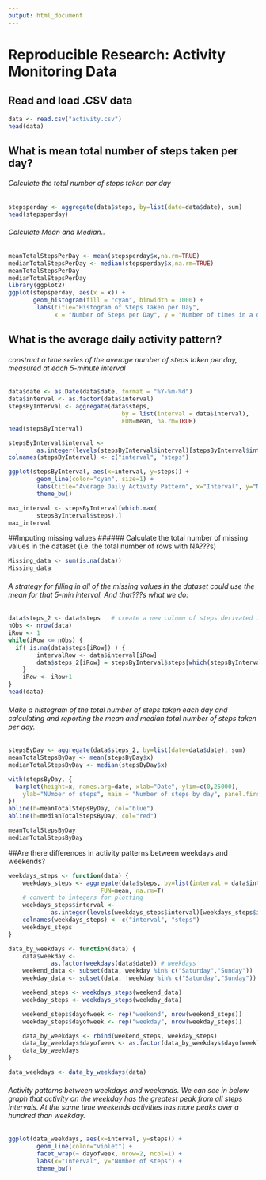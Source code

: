 ```yaml
---
output: html_document
---
```

# Reproducible Research: Activity Monitoring Data


## Read and load .CSV data
```r
data <- read.csv("activity.csv")
head(data)
```

## What is mean total number of steps taken per day?
###### Calculate the total number of steps taken per day
```r
stepsperday <- aggregate(data$steps, by=list(date=data$date), sum)
head(stepsperday)
```
###### Calculate Mean and Median..
```r
meanTotalStepsPerDay <- mean(stepsperday$x,na.rm=TRUE)
medianTotalStepsPerDay <- median(stepsperday$x,na.rm=TRUE)
meanTotalStepsPerDay
medianTotalStepsPerDay
library(ggplot2)
ggplot(stepsperday, aes(x = x)) + 
       geom_histogram(fill = "cyan", binwidth = 1000) + 
        labs(title="Histogram of Steps Taken per Day", 
             x = "Number of Steps per Day", y = "Number of times in a day(Count)") + theme_bw()

```

## What is the average daily activity pattern?
###### construct a time series of the average number of steps taken per day, measured at each 5-minute interval

```r

data$date <- as.Date(data$date, format = "%Y-%m-%d")
data$interval <- as.factor(data$interval)
stepsByInterval <- aggregate(data$steps, 
                                by = list(interval = data$interval),
                                FUN=mean, na.rm=TRUE)
head(stepsByInterval)

stepsByInterval$interval <- 
        as.integer(levels(stepsByInterval$interval)[stepsByInterval$interval])
colnames(stepsByInterval) <- c("interval", "steps")

ggplot(stepsByInterval, aes(x=interval, y=steps)) +   
        geom_line(color="cyan", size=1) +  
        labs(title="Average Daily Activity Pattern", x="Interval", y="Number of steps") +  
        theme_bw()

```
```r
max_interval <- stepsByInterval[which.max(  
        stepsByInterval$steps),]
max_interval
```
##Imputing missing values
###### Calculate the total number of missing values in the dataset (i.e. the total number of rows with NA???s)

```r
Missing_data <- sum(is.na(data))
Missing_data
```
###### A strategy for filling in all of the missing values in the dataset could use the mean for that 5-min interval. And that???s what we do:

```r
data$steps_2 <- data$steps   # create a new column of steps derivated from 1st one
nObs <- nrow(data)
iRow <- 1
while(iRow <= nObs) {
  if( is.na(data$steps[iRow]) ) {
        intervalRow <- data$interval[iRow]
        data$steps_2[iRow] = stepsByInterval$steps[which(stepsByInterval$interval==intervalRow)]
    }   
    iRow <- iRow+1
}
head(data)
```
###### Make a histogram of the total number of steps taken each day and calculating and reporting the mean and median total number of steps taken per day.

```r
stepsByDay <- aggregate(data$steps_2, by=list(date=data$date), sum)
meanTotalStepsByDay <- mean(stepsByDay$x)
medianTotalStepsByDay <- median(stepsByDay$x)

with(stepsByDay, {    
  barplot(height=x, names.arg=date, xlab="Date", ylim=c(0,25000),
    ylab="NUmber of steps", main = "Number of steps by day", panel.first=grid())
})
abline(h=meanTotalStepsByDay, col="blue")
abline(h=medianTotalStepsByDay, col="red")

meanTotalStepsByDay
medianTotalStepsByDay
```
##Are there differences in activity patterns between weekdays and weekends?

```r
weekdays_steps <- function(data) {
    weekdays_steps <- aggregate(data$steps, by=list(interval = data$interval),
                          FUN=mean, na.rm=T)
    # convert to integers for plotting
    weekdays_steps$interval <- 
            as.integer(levels(weekdays_steps$interval)[weekdays_steps$interval])
    colnames(weekdays_steps) <- c("interval", "steps")
    weekdays_steps
}

data_by_weekdays <- function(data) {
    data$weekday <- 
            as.factor(weekdays(data$date)) # weekdays
    weekend_data <- subset(data, weekday %in% c("Saturday","Sunday"))
    weekday_data <- subset(data, !weekday %in% c("Saturday","Sunday"))

    weekend_steps <- weekdays_steps(weekend_data)
    weekday_steps <- weekdays_steps(weekday_data)

    weekend_steps$dayofweek <- rep("weekend", nrow(weekend_steps))
    weekday_steps$dayofweek <- rep("weekday", nrow(weekday_steps))

    data_by_weekdays <- rbind(weekend_steps, weekday_steps)
    data_by_weekdays$dayofweek <- as.factor(data_by_weekdays$dayofweek)
    data_by_weekdays
}

data_weekdays <- data_by_weekdays(data)
```
###### Activity patterns between weekdays and weekends. We can see in below graph that activity on the weekday has the greatest peak from all steps intervals. At the same time weekends activities has more peaks over a hundred than weekday.
```r
ggplot(data_weekdays, aes(x=interval, y=steps)) + 
        geom_line(color="violet") + 
        facet_wrap(~ dayofweek, nrow=2, ncol=1) +
        labs(x="Interval", y="Number of steps") +
        theme_bw()
```


